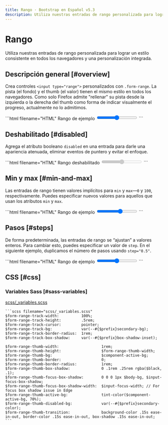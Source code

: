 ```yaml
---
title: Rango · Bootstrap en Español v5.3
description: Utiliza nuestras entradas de rango personalizada para lograr un estilo consistente en todos los navegadores y una personalización integrada.
---
```


# Rango

Utiliza nuestras entradas de rango personalizada para lograr un estilo consistente en todos los navegadores y una personalización integrada.

Descripción general [#overview]
--------------------------------

Crea controles `<input type="range">` personalizados con `.form-range`. La pista (el fondo) y el thumb (el valor) tienen el mismo estilo en todos los navegadores. Como solo Firefox admite "rellenar" su pista desde la izquierda o la derecha del thumb como forma de indicar visualmente el progreso, actualmente no lo admitimos.

<DemoIframe path="/demos/bootstrap/5.3/forms/range/overview.html">
    ```html filename="HTML"
    <label for="customRange1" class="form-label">Rango de ejemplo</label>
    <input type="range" class="form-range" id="customRange1">
    ```
</DemoIframe>

Deshabilitado [#disabled]
--------------------------

Agrega el atributo booleano `disabled` en una entrada para darle una apariencia atenuada, eliminar eventos de puntero y evitar el enfoque.

<DemoIframe path="/demos/bootstrap/5.3/forms/range/disabled.html">
    ```html filename="HTML"
    <label for="disabledRange" class="form-label">Rango deshabilitado</label>
    <input type="range" class="form-range" id="disabledRange" disabled="">
    ```
</DemoIframe>

Min y max [#min-and-max]
-------------------------

Las entradas de rango tienen valores implícitos para `min` y `max`—`0` y `100`, respectivamente. Puedes especificar nuevos valores para aquellos que usan los atributos `min` y `max`.

<DemoIframe path="/demos/bootstrap/5.3/forms/range/min-and-max.html">
    ```html filename="HTML"
    <label for="customRange2" class="form-label">Rango de ejemplo</label>
    <input type="range" class="form-range" min="0" max="5" id="customRange2">
    ```
</DemoIframe>

Pasos [#steps]
---------------

De forma predeterminada, las entradas de rango se “ajustan” a valores enteros. Para cambiar esto, puedes especificar un valor de `step`. En el siguiente ejemplo, duplicamos el número de pasos usando `step="0.5"`.

<DemoIframe path="/demos/bootstrap/5.3/forms/range/steps.html">
    ```html filename="HTML"
    <label for="customRange3" class="form-label">Rango de ejemplo</label>
    <input type="range" class="form-range" min="0" max="5" step="0.5" id="customRange3">
    ```
</DemoIframe>

CSS [#css]
-----------

### Variables Sass [#sass-variables]

[scss/_variables.scss](https://github.com/twbs/bootstrap/blob/v5.3.2/scss/_variables.scss)

    ```scss filename="scss/_variables.scss"
    $form-range-track-width:          100%;
    $form-range-track-height:         .5rem;
    $form-range-track-cursor:         pointer;
    $form-range-track-bg:             var(--#{$prefix}secondary-bg);
    $form-range-track-border-radius:  1rem;
    $form-range-track-box-shadow:     var(--#{$prefix}box-shadow-inset);
    
    $form-range-thumb-width:                   1rem;
    $form-range-thumb-height:                  $form-range-thumb-width;
    $form-range-thumb-bg:                      $component-active-bg;
    $form-range-thumb-border:                  0;
    $form-range-thumb-border-radius:           1rem;
    $form-range-thumb-box-shadow:              0 .1rem .25rem rgba($black, .1);
    $form-range-thumb-focus-box-shadow:        0 0 0 1px $body-bg, $input-focus-box-shadow;
    $form-range-thumb-focus-box-shadow-width:  $input-focus-width; // For focus box shadow issue in Edge
    $form-range-thumb-active-bg:               tint-color($component-active-bg, 70%);
    $form-range-thumb-disabled-bg:             var(--#{$prefix}secondary-color);
    $form-range-thumb-transition:              background-color .15s ease-in-out, border-color .15s ease-in-out, box-shadow .15s ease-in-out;
    ```